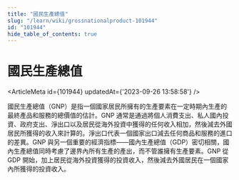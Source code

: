 ```yaml
---
title: "國民生產總值"
slug: "/learn/wiki/grossnationalproduct-101944"
id: "101944"
hide_table_of_contents: true
---
```



# 國民生產總值

<ArticleMeta id={101944} updatedAt={'2023-09-26 13:58:58'} />
<div className='border-solid border-b border-t-0 my-4 border-[var(--ifm-color-gray-300)]' />

國民生產總值（GNP）是指一個國家居民所擁有的生產要素在一定時期內生產的最終產品和服務的總價值的估計。GNP 通常是通過將個人消費支出、私人國內投資、政府支出、淨出口以及居民從海外投資中獲得的任何收入相加，然後減去外國居民所獲得的收入來計算的。淨出口代表一個國家出口減去任何商品和服務的進口的差異。GNP 與另一個重要的經濟指標——國內生產總值（GDP）密切相關，國內生產總值同時考慮了邊界內所有生產的產出，而不管誰擁有生產要素。GNP 從 GDP 開始，加上居民從海外投資獲得的投資收入，然後減去外國居民在一個國家內所獲得的投資收入。
